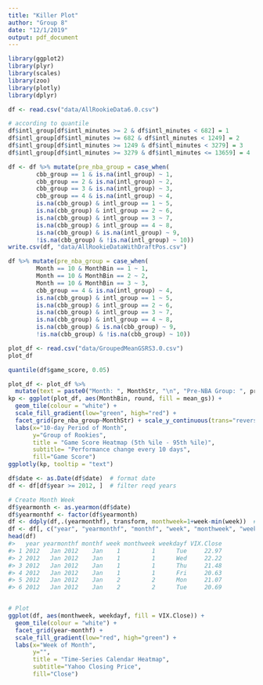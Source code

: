 ```yaml
---
title: "Killer Plot"
author: "Group 8"
date: "12/1/2019"
output: pdf_document
---
```


```r
library(ggplot2)
library(plyr)
library(scales)
library(zoo)
library(plotly)
library(dplyr)
```

```r
df <- read.csv("data/AllRookieData6.0.csv")
```

```r
# according to quantile
df$intl_group[df$intl_minutes >= 2 & df$intl_minutes < 682] = 1
df$intl_group[df$intl_minutes >= 682 & df$intl_minutes < 1249] = 2
df$intl_group[df$intl_minutes >= 1249 & df$intl_minutes < 3279] = 3
df$intl_group[df$intl_minutes >= 3279 & df$intl_minutes <= 13659] = 4
```

```r
df <- df %>% mutate(pre_nba_group = case_when(
        cbb_group == 1 & is.na(intl_group) ~ 1,
        cbb_group == 2 & is.na(intl_group) ~ 2, 
        cbb_group == 3 & is.na(intl_group) ~ 3,
        cbb_group == 4 & is.na(intl_group) ~ 4,
        is.na(cbb_group) & intl_group == 1 ~ 5,
        is.na(cbb_group) & intl_group == 2 ~ 6,
        is.na(cbb_group) & intl_group == 3 ~ 7,
        is.na(cbb_group) & intl_group == 4 ~ 8,
        is.na(cbb_group) & is.na(intl_group) ~ 9,
        !is.na(cbb_group) & !is.na(intl_group) ~ 10))
write.csv(df, "data/AllRookieDataWithDraftPos.csv")
```

```r
df %>% mutate(pre_nba_group = case_when(
        Month == 10 & MonthBin == 1 ~ 1,
        Month == 10 & MonthBin == 2 ~ 2, 
        Month == 10 & MonthBin == 3 ~ 3,
        cbb_group == 4 & is.na(intl_group) ~ 4,
        is.na(cbb_group) & intl_group == 1 ~ 5,
        is.na(cbb_group) & intl_group == 2 ~ 6,
        is.na(cbb_group) & intl_group == 3 ~ 7,
        is.na(cbb_group) & intl_group == 4 ~ 8,
        is.na(cbb_group) & is.na(cbb_group) ~ 9,
        !is.na(cbb_group) & !is.na(cbb_group) ~ 10)) 
```

```r
plot_df <- read.csv("data/GroupedMeanGSRS3.0.csv")
plot_df
```

```r
quantile(df$game_score, 0.05)
```
```r
plot_df <- plot_df %>%
  mutate(text = paste0("Month: ", MonthStr, "\n", "Pre-NBA Group: ", pre_nba_group_str, "\n", "Size: ", size, "\n", "Game Score: ", round(mean_gs, 2), "\n", "What else?"))
kp <- ggplot(plot_df, aes(MonthBin, round, fill = mean_gs)) + 
  geom_tile(colour = "white") +
  scale_fill_gradient(low="green", high="red") + 
  facet_grid(pre_nba_group~MonthStr) + scale_y_continuous(trans="reverse") + 
  labs(x="10-day Period of Month",
       y="Group of Rookies",
       title = "Game Score Heatmap (5th %ile - 95th %ile)", 
       subtitle= "Performance change every 10 days", 
       fill="Game Score")
ggplotly(kp, tooltip = "text")
```

```r
df$date <- as.Date(df$date)  # format date
df <- df[df$year >= 2012, ]  # filter reqd years

# Create Month Week
df$yearmonth <- as.yearmon(df$date)
df$yearmonthf <- factor(df$yearmonth)
df <- ddply(df,.(yearmonthf), transform, monthweek=1+week-min(week))  # compute week number of month
df <- df[, c("year", "yearmonthf", "monthf", "week", "monthweek", "weekdayf", "VIX.Close")]
head(df)
#>   year yearmonthf monthf week monthweek weekdayf VIX.Close
#> 1 2012   Jan 2012    Jan    1         1      Tue     22.97
#> 2 2012   Jan 2012    Jan    1         1      Wed     22.22
#> 3 2012   Jan 2012    Jan    1         1      Thu     21.48
#> 4 2012   Jan 2012    Jan    1         1      Fri     20.63
#> 5 2012   Jan 2012    Jan    2         2      Mon     21.07
#> 6 2012   Jan 2012    Jan    2         2      Tue     20.69


# Plot
ggplot(df, aes(monthweek, weekdayf, fill = VIX.Close)) + 
  geom_tile(colour = "white") + 
  facet_grid(year~monthf) + 
  scale_fill_gradient(low="red", high="green") +
  labs(x="Week of Month",
       y="",
       title = "Time-Series Calendar Heatmap", 
       subtitle="Yahoo Closing Price", 
       fill="Close")
```

